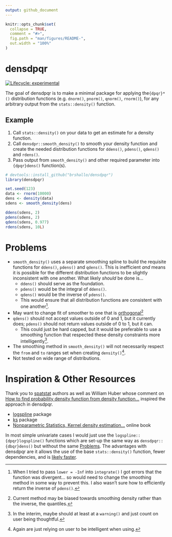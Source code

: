 ```yaml
---
output: github_document
---
```


<!-- README.md is generated from README.Rmd. Please edit that file -->

```r
knitr::opts_chunk$set(
  collapse = TRUE,
  comment = "#>",
  fig.path = "man/figures/README-",
  out.width = "100%"
)
```

# densdpqr

<!-- badges: start -->
[![Lifecycle: experimental](https://img.shields.io/badge/lifecycle-experimental-orange.svg)](https://lifecycle.r-lib.org/articles/stages.html#experimental)
<!-- badges: end -->

The goal of densdpqr is to make a minimal package for applying the`{dpqr}*()` distribution functions (e.g. `dnorm()`, `pnorm()`, `qnorm()`, `rnorm()`), for any arbitrary output from the `stats::density()` function.

## Example

1. Call `stats::density()` on your data to get an estimate for a density function.
2. Call `densdpr::smooth_density()` to smooth your density function and create the needed distribution functions for `ddens()`, `pdens()`, `qdens()` and `rdens()`.
3. Pass output from `smooth_density()` and other required parameter into `{dpqr}dens()` function(s).

```r
# devtools::install_github("brshallo/densdpqr")
library(densdpqr)

set.seed(123)
data <- rnorm(10000)
dens <- density(data)
sdens <- smooth_density(dens)

ddens(sdens, 2)
pdens(sdens, 2)
qdens(sdens, 0.977)
rdens(sdens, 10L)
```

# Problems

* `smooth_density()` uses a separate smoothing spline to build the requisite functions for `ddens()`, `pdens()` and `qdens()`. This is inefficient *and* means it is possible for the different distribution functions to be slightly inconsistent with one another. What likely *should* be done is... 
    * `ddens()` should serve as the foundation. 
    * `pdens()` would be the integral of `ddens()`. 
    * `qdens()` would be the inverse of `pdens()`. 
    * This would ensure that all distribution functions are consistent with one another^[When I tried to pass `lower = -Inf` into `integrate()` I got errors that the function was divergent... so would need to change the smoothing method in some way to prevent this. I also wasn't sure how to efficiently return the inverse of `pdens()`.].
* May want to change fit of smoother to one that is [orthogonal](https://en.wikipedia.org/wiki/Cubic_Hermite_spline)^[Current method may be biased towards smoothing density rather than the inverse, the quantiles.]
* `qdens()` should not accept values outside of 0 and 1, but it currently does; `pdens()` should not return values outside of 0 to 1, but it can.
    * This could just be hard capped, but it would be preferable to use a smoothing function that respected these density constraints more intelligently^[In the interim, maybe should at least at a `warning()` and just count on user being thoughtful.].
* The smoothing method in `smooth_density()` will not necessarily respect the `from` and `to` ranges set when creating `density()`^[Again are just relying on user to be intelligent when using.].
* Not tested on wide range of distributions.

# Inspiration & Other Resources

Thank you to [spatstat](https://github.com/spatstat/spatstat.core/blob/76d20a642867d7c30a0f11c58af5b8634ad302cd/R/quantiledensity.R) authors as well as William Huber whose comment on [How to find probability density function from density function...](https://stats.stackexchange.com/a/553271/193123) inspired the approach in densdpqr.

* [logspline](https://cran.r-project.org/web/packages/logspline/logspline.pdf) package
* [ks](https://cran.r-project.org/web/packages/ks/ks.pdf) package
* [Nonparametric Statistics, Kernel density estimation...](https://bookdown.org/egarpor/NP-UC3M/kde-i.html) online book

In most simple univariate cases I would just use the `logspline::{dpqr}logspline()` functions which are set-up the same way as `densdpqr::{dbqr}dens()` but without the same [Problems]. The advantages with densdpqr are it allows the use of the base `stats::density()` function, fewer dependencies, and is [likely faster](https://gist.github.com/brshallo/ea2e04347e14fae7ff969a54e2266359).
